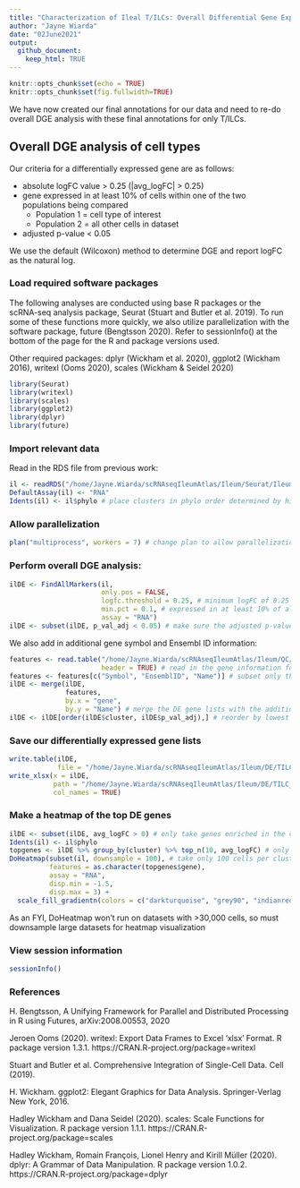 ```yaml
---
title: "Characterization of Ileal T/ILCs: Overall Differential Gene Expression (DGE) Analysis"
author: "Jayne Wiarda"
date: "02June2021"
output: 
  github_document: 
    keep_html: TRUE
---
```


```r
knitr::opts_chunk$set(echo = TRUE)
knitr::opts_chunk$set(fig.fullwidth=TRUE)
```

We have now created our final annotations for our data and need to re-do overall DGE analysis with these final annotations for only T/ILCs.

## Overall DGE analysis of cell types

Our criteria for a differentially expressed gene are as follows:

* absolute logFC value > 0.25 (|avg_logFC| > 0.25)
* gene expressed in at least 10% of cells within one of the two populations being compared
  - Population 1 = cell type of interest
  - Population 2 = all other cells in dataset
* adjusted p-value < 0.05

We use the default (Wilcoxon) method to determine DGE and report logFC as the natural log.

### Load required software packages

The following analyses are conducted using base R packages or the scRNA-seq analysis package, Seurat (Stuart and Butler et al. 2019). To run some of these functions more quickly, we also utilize parallelization with the software package, future (Bengtsson 2020). Refer to sessionInfo() at the bottom of the page for the R and package versions used.

Other required packages: dplyr (Wickham et al. 2020), ggplot2 (Wickham 2016), writexl (Ooms 2020), scales (Wickham & Seidel 2020)

```r
library(Seurat)  
library(writexl)        
library(scales)
library(ggplot2)
library(dplyr)  
library(future)
```

### Import relevant data 

Read in the RDS file from previous work:

```r
il <- readRDS("/home/Jayne.Wiarda/scRNAseqIleumAtlas/Ileum/Seurat/Ileum_TILConly.rds") 
DefaultAssay(il) <- "RNA"
Idents(il) <- il$phylo # place clusters in phylo order determined by hierarchical clustering analysis
```

### Allow parallelization 

```r
plan("multiprocess", workers = 7) # change plan to allow parallelization with 7 workers
```

### Perform overall DGE analysis:

```r
ilDE <- FindAllMarkers(il, 
                       only.pos = FALSE, 
                       logfc.threshold = 0.25, # minimum logFC of 0.25
                       min.pct = 0.1, # expressed in at least 10% of all cells in the cluster or entire dataset
                       assay = "RNA") 
ilDE <- subset(ilDE, p_val_adj < 0.05) # make sure the adjusted p-values are still < 0.05 since some genes in DE list have p_val_adj > 0.05
```

We also add in additional gene symbol and Ensembl ID information:

```r
features <- read.table("/home/Jayne.Wiarda/scRNAseqIleumAtlas/Ileum/QC/GeneInfo.txt", 
                       header = TRUE) # read in the gene information for the filtered gene list from QC analysis
features <- features[c("Symbol", "EnsemblID", "Name")] # subset only the columns of gene symbols, Ensembl IDs, and the names used for analysis
ilDE <- merge(ilDE,
              features, 
              by.x = "gene", 
              by.y = "Name") # merge the DE gene lists with the additional gene information
ilDE <- ilDE[order(ilDE$cluster, ilDE$p_val_adj),] # reorder by lowest to highest p-value within each cluster
```

### Save our differentially expressed gene lists

```r
write.table(ilDE, 
            file = "/home/Jayne.Wiarda/scRNAseqIleumAtlas/Ileum/DE/TILC_FINALannot_OverallDE.txt") 
write_xlsx(x = ilDE, 
           path = "/home/Jayne.Wiarda/scRNAseqIleumAtlas/Ileum/DE/TILC_FINALannot_OverallDE.xlsx",
           col_names = TRUE)
```

### Make a heatmap of the top DE genes

```r
ilDE <- subset(ilDE, avg_logFC > 0) # only take genes enriched in the clusters 
Idents(il) <- il$phylo
topgenes <- ilDE %>% group_by(cluster) %>% top_n(10, avg_logFC) # only plot top 10 genes per cluster, as determined by highest average logFC values
DoHeatmap(subset(il, downsample = 100), # take only 100 cells per cluster for plotting
          features = as.character(topgenes$gene), 
          assay = "RNA", 
          disp.min = -1.5, 
          disp.max = 3) +
  scale_fill_gradientn(colors = c("darkturquoise", "grey90", "indianred1", "red"))
```

As an FYI, DoHeatmap won't run on datasets with >30,000 cells, so must downsample large datasets for heatmap visualization

### View session information

```r
sessionInfo()
```

### References

H. Bengtsson, A Unifying Framework for Parallel and Distributed Processing in R using Futures, arXiv:2008.00553, 2020

Jeroen Ooms (2020). writexl: Export Data Frames to Excel 'xlsx' Format. R package version 1.3.1. https://CRAN.R-project.org/package=writexl
  
Stuart and Butler et al. Comprehensive Integration of Single-Cell Data. Cell (2019).

H. Wickham. ggplot2: Elegant Graphics for Data Analysis. Springer-Verlag New York, 2016.
 
Hadley Wickham and Dana Seidel (2020). scales: Scale Functions for Visualization. R package version 1.1.1. https://CRAN.R-project.org/package=scales

Hadley Wickham, Romain François, Lionel Henry and Kirill Müller (2020). dplyr: A Grammar of Data Manipulation. R package version 1.0.2. https://CRAN.R-project.org/package=dplyr
  
